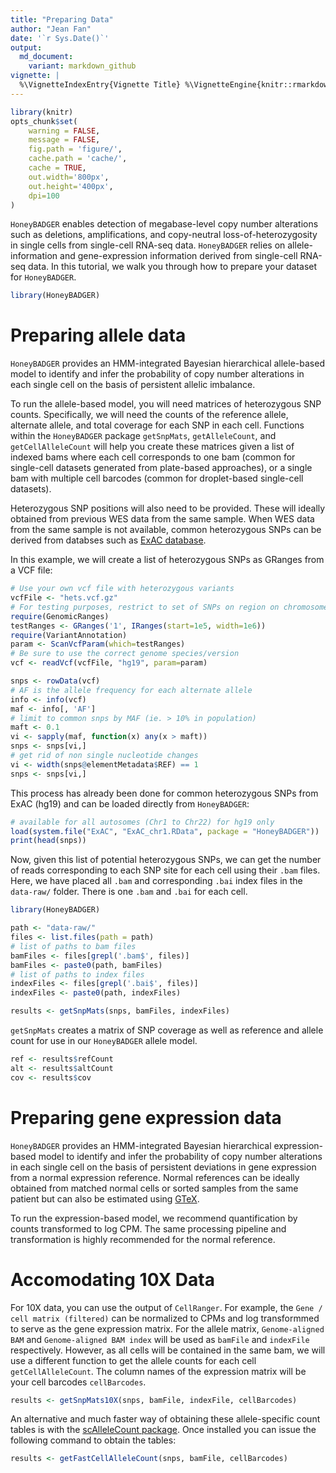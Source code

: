 ```yaml
---
title: "Preparing Data"
author: "Jean Fan"
date: '`r Sys.Date()`'
output:
  md_document:
    variant: markdown_github
vignette: |
  %\VignetteIndexEntry{Vignette Title} %\VignetteEngine{knitr::rmarkdown} \usepackage[utf8]{inputenc}
---
```



```r
library(knitr)
opts_chunk$set(
    warning = FALSE,
    message = FALSE,
    fig.path = 'figure/',
    cache.path = 'cache/',
    cache = TRUE,
    out.width='800px',
    out.height='400px',
    dpi=100
)
```

`HoneyBADGER` enables detection of megabase-level copy number alterations such as deletions, amplifications, and copy-neutral loss-of-heterozygosity in single cells from single-cell RNA-seq data. `HoneyBADGER` relies on allele-information and gene-expression information derived from single-cell RNA-seq data. In this tutorial, we walk you through how to prepare your dataset for `HoneyBADGER`.

```r
library(HoneyBADGER)
```

# Preparing allele data

`HoneyBADGER` provides an HMM-integrated Bayesian hierarchical allele-based model to identify and infer the probability of copy number alterations in each single cell on the basis of persistent allelic imbalance. 

To run the allele-based model, you will need matrices of heterozygous SNP counts. Specifically, we will need the counts of the reference allele, alternate allele, and total coverage for each SNP in each cell. Functions within the `HoneyBADGER` package `getSnpMats`, `getAlleleCount`, and `getCellAlleleCount` will help you create these matrices given a list of indexed bams where each cell corresponds to one bam (common for single-cell datasets generated from plate-based approaches), or a single bam with multiple cell barcodes (common for droplet-based single-cell datasets).

Heterozygous SNP positions will also need to be provided. These will ideally obtained from previous WES data from the same sample. When WES data from the same sample is not available, common heterozygous SNPs can be derived from databses such as [ExAC database](http://exac.broadinstitute.org/).

In this example, we will create a list of heterozygous SNPs as GRanges from a VCF file:

```r
# Use your own vcf file with heterozygous variants
vcfFile <- "hets.vcf.gz"
# For testing purposes, restrict to set of SNPs on region on chromosome 1
require(GenomicRanges)
testRanges <- GRanges('1', IRanges(start=1e5, width=1e6))
require(VariantAnnotation)
param <- ScanVcfParam(which=testRanges)
# Be sure to use the correct genome species/version
vcf <- readVcf(vcfFile, "hg19", param=param)

snps <- rowData(vcf)
# AF is the allele frequency for each alternate allele
info <- info(vcf)
maf <- info[, 'AF'] 
# limit to common snps by MAF (ie. > 10% in population)
maft <- 0.1
vi <- sapply(maf, function(x) any(x > maft))
snps <- snps[vi,]
# get rid of non single nucleotide changes
vi <- width(snps@elementMetadata$REF) == 1
snps <- snps[vi,]
```

This process has already been done for common heterozygous SNPs from ExAC (hg19) and can be loaded directly from `HoneyBADGER`:

```r
# available for all autosomes (Chr1 to Chr22) for hg19 only
load(system.file("ExAC", "ExAC_chr1.RData", package = "HoneyBADGER"))
print(head(snps))
```

Now, given this list of potential heterozygous SNPs, we can get the number of reads corresponding to each SNP site for each cell using their `.bam` files. Here, we have placed all `.bam` and corresponding `.bai` index files in the `data-raw/` folder. There is one `.bam` and `.bai` for each cell. 

```r
library(HoneyBADGER)

path <- "data-raw/"
files <- list.files(path = path)
# list of paths to bam files
bamFiles <- files[grepl('.bam$', files)]
bamFiles <- paste0(path, bamFiles) 
# list of paths to index files
indexFiles <- files[grepl('.bai$', files)] 
indexFiles <- paste0(path, indexFiles) 

results <- getSnpMats(snps, bamFiles, indexFiles)
```

`getSnpMats` creates a matrix of SNP coverage as well as reference and allele count for use in our `HoneyBADGER` allele model. 

```r
ref <- results$refCount
alt <- results$altCount
cov <- results$cov
```

# Preparing gene expression data

`HoneyBADGER` provides an HMM-integrated Bayesian hierarchical expression-based model to identify and infer the probability of copy number alterations in each single cell on the basis of persistent deviations in gene expression from a normal expression reference. Normal references can be ideally obtained from matched normal cells or sorted samples from the same patient but can also be estimated using [GTeX](https://www.gtexportal.org/home/). 

To run the expression-based model, we recommend quantification by counts transformed to log CPM. The same processing pipeline and transformation is highly recommended for the normal reference. 

# Accomodating 10X Data

For 10X data, you can use the output of `CellRanger`. For example, the `Gene / cell matrix (filtered)` can be normalized to CPMs and log transformmed to serve as the gene expression matrix. For the allele matrix, `Genome-aligned BAM` and `Genome-aligned BAM index` will be used as `bamFile` and `indexFile` respectively. However, as all cells will be contained in the same bam, we will use a different function to get the allele counts for each cell `getCellAlleleCount`. The column names of the expression matrix will be your cell barcodes `cellBarcodes`.  

```r
results <- getSnpMats10X(snps, bamFile, indexFile, cellBarcodes)
```

An alternative and much faster way of obtaining these allele-specific count tables is with the [scAlleleCount package](https://github.com/barkasn/scAlleleCount). Once installed you can issue the following command to obtain the tables:

```r
results <- getFastCellAlleleCount(snps, bamFile, cellBarcodes)
```


